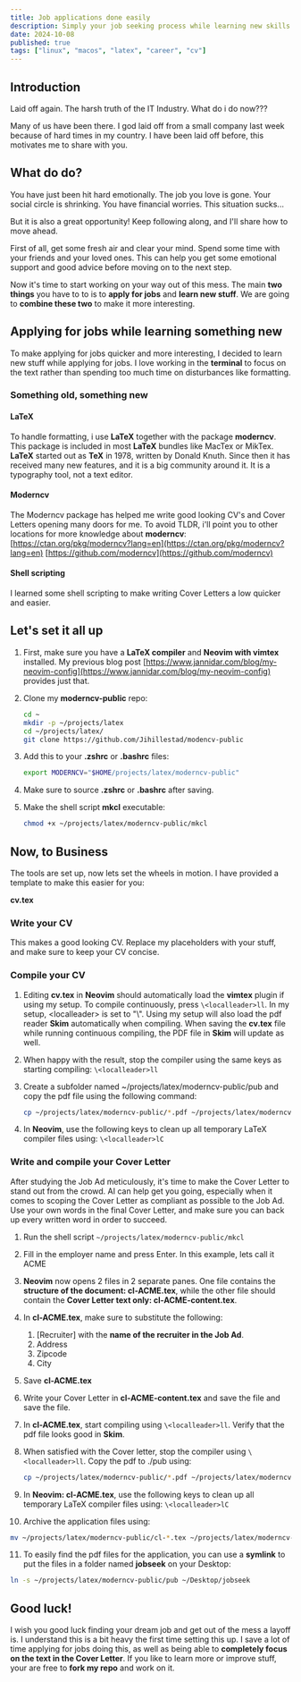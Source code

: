 ```yaml
---
title: Job applications done easily
description: Simply your job seeking process while learning new skills
date: 2024-10-08
published: true
tags: ["linux", "macos", "latex", "career", "cv"]
---
```


## Introduction

Laid off again. The harsh truth of the IT Industry. What do i do now???

Many of us have been there. I god laid off from a small company last week because of hard times
in my country. I have been laid off before, this motivates me to share with you.

## What do do?

You have just been hit hard emotionally. The job you love is gone. Your social circle is shrinking. You
have financial worries. This situation sucks...

But it is also a great opportunity! Keep following along, and I'll share how to move ahead.

First of all, get some fresh air and clear your mind. Spend some time with your friends and your loved
ones. This can help you get some emotional support and good advice before moving on to the next step.

Now it's time to start working on your way out of this mess. The main **two things** you have to to is
to **apply for jobs** and **learn new stuff**. We are going to **combine these two** to make it more
interesting.

## Applying for jobs while learning something new

To make applying for jobs quicker and more interesting, I decided to learn new stuff while applying for jobs.
I love working in the **terminal** to focus on the text rather than spending too much time on disturbances
like formatting.

### Something old, something new

#### LaTeX

To handle formatting, i use **LaTeX** together with the package **moderncv**. This package is included in most
**LaTeX** bundles like MacTex or MikTex. **LaTeX** started out as **TeX** in 1978, written by Donald
Knuth. Since then it has received many new features, and it is a big community around it. It is a
typography tool, not a text editor.

#### Moderncv

The Moderncv package has helped me write good looking CV's and Cover Letters opening many doors for me.
To avoid TLDR, i'll point you to other locations for more knowledge about **moderncv**:
[https://ctan.org/pkg/moderncv?lang=en](https://ctan.org/pkg/moderncv?lang=en)
[https://github.com/moderncv](https://github.com/moderncv)

#### Shell scripting

I learned some shell scripting to make writing Cover Letters a low quicker and easier.

## Let's set it all up

1. First, make sure you have a **LaTeX compiler** and **Neovim with vimtex** installed. My previous blog post
   [https://www.jannidar.com/blog/my-neovim-config](https://www.jannidar.com/blog/my-neovim-config) provides
   just that.

2. Clone my **moderncv-public** repo:

   ```bash
   cd ~
   mkdir -p ~/projects/latex
   cd ~/projects/latex/
   git clone https://github.com/Jihillestad/modencv-public
   ```

3. Add this to your **.zshrc** or **.bashrc** files:

   ```bash
   export MODERNCV="$HOME/projects/latex/moderncv-public"
   ```

4. Make sure to source **.zshrc** or **.bashrc** after saving.

5. Make the shell script **mkcl** executable:

   ```bash
   chmod +x ~/projects/latex/moderncv-public/mkcl
   ```

## Now, to Business

The tools are set up, now lets set the wheels in motion. I have provided a template to make this
easier for you:

**cv.tex**

### Write your CV

This makes a good looking CV. Replace my placeholders with your stuff, and make sure to keep your
CV concise.

### Compile your CV

1. Editing **cv.tex** in **Neovim** should automatically load the **vimtex** plugin if using my setup.
   To compile continuously, press `\<localleader>ll`. In my setup, \<localleader> is set to "\\". Using my setup will
   also load the pdf reader **Skim** automatically when compiling. When saving the **cv.tex** file while running
   continuous compiling, the PDF file in **Skim** will update as well.
2. When happy with the result, stop the compiler using the same keys as starting compiling: `\<localleader>ll`

3. Create a subfolder named ~/projects/latex/moderncv-public/pub and copy the pdf file using the following command:

   ```bash
   cp ~/projects/latex/moderncv-public/*.pdf ~/projects/latex/moderncv-public/pub/
   ```

4. In **Neovim**, use the following keys to clean up all temporary LaTeX compiler files using: `\<localleader>lC`

### Write and compile your Cover Letter

After studying the Job Ad meticulously, it's time to make the Cover Letter to stand out from the crowd. AI can help
get you going, especially when it comes to scoping the Cover Letter as compliant as possible to the Job Ad. Use your
own words in the final Cover Letter, and make sure you can back up every written word in order to succeed.

1. Run the shell script `~/projects/latex/moderncv-public/mkcl`

2. Fill in the employer name and press Enter. In this example, lets call it ACME

3. **Neovim** now opens 2 files in 2 separate panes. One file contains the **structure of the document: cl-ACME.tex**, while the other
   file should contain the **Cover Letter text only: cl-ACME-content.tex**.
4. In **cl-ACME.tex**, make sure to substitute the following:
   1. \[Recruiter\] with the **name of the recruiter in the Job Ad**.
   2. Address
   3. Zipcode
   4. City
5. Save **cl-ACME.tex**
6. Write your Cover Letter in **cl-ACME-content.tex** and save the file and save the file.
7. In **cl-ACME.tex**, start compiling using `\<localleader>ll`. Verify that the pdf file looks good in **Skim**.
8. When satisfied with the Cover letter, stop the compiler using `\<localleader>ll`. Copy the pdf to ./pub using:

   ```bash
   cp ~/projects/latex/moderncv-public/*.pdf ~/projects/latex/moderncv-public/pub/
   ```

9. In **Neovim: cl-ACME.tex**, use the following keys to clean up all temporary LaTeX compiler files using: `\<localleader>lC`

10. Archive the application files using:

```bash
mv ~/projects/latex/moderncv-public/cl-*.tex ~/projects/latex/moderncv-public/archive/
```

11. To easily find the pdf files for the application, you can use a **symlink** to put the files in a folder named
    **jobseek** on your Desktop:

```bash
ln -s ~/projects/latex/moderncv-public/pub ~/Desktop/jobseek
```

## Good luck!

I wish you good luck finding your dream job and get out of the mess a layoff is. I understand this is a bit heavy the
first time setting this up. I save a lot of time applying for jobs doing this, as well as being able to
**completely focus on the text in the Cover Letter**. If you like to learn more or improve stuff, your are free to
**fork my repo** and work on it.

